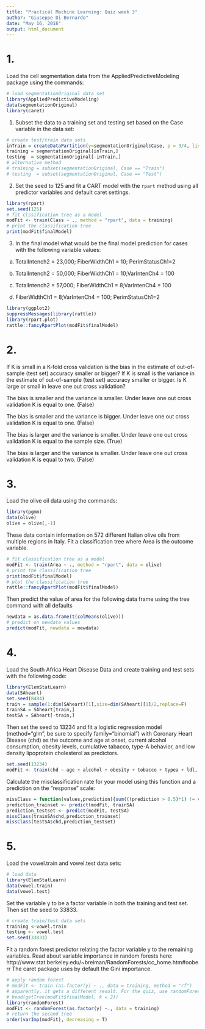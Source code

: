 ```yaml
---
title: "Practical Machine Learning: Quiz week 3"
author: "Giuseppe Di Bernardo"
date: "May 16, 2016"
output: html_document
---
```

# 1.
Load the cell segmentation data from the AppliedPredictiveModeling package using the commands:

```r
# load segmentationOriginal data set
library(AppliedPredictiveModeling)
data(segmentationOriginal)
library(caret)
```
1. Subset the data to a training set and testing set based on the Case variable in the data set:

```r
# create test/train data sets
inTrain = createDataPartition(y=segmentationOriginal$Case, p = 3/4, list = FALSE)
training = segmentationOriginal[inTrain,]
testing  = segmentationOriginal[-inTrain,]
# alternative method
# training = subset(segmentationOriginal, Case == "Train")
# testing  = subset(segmentationOriginal, Case == "Test")
```
2. Set the seed to 125 and fit a CART model with the `rpart` method using all predictor variables and default caret settings.
```r
library(rpart) 
set.seed(125)
# fit clssification tree as a model 
modFit <- train(Class ~ ., method = "rpart", data = training)
# print the classification tree
print(modFit$finalModel)
```

3. In the final model what would be the final model prediction for cases with the following variable values:

a. TotalIntench2 = 23,000; FiberWidthCh1 = 10; PerimStatusCh1=2

b. TotalIntench2 = 50,000; FiberWidthCh1 = 10;VarIntenCh4 = 100

c. TotalIntench2 = 57,000; FiberWidthCh1 = 8;VarIntenCh4 = 100

d. FiberWidthCh1 = 8;VarIntenCh4 = 100; PerimStatusCh1=2

```r
library(ggplot2)
suppressMessages(library(rattle))
library(rpart.plot)
rattle::fancyRpartPlot(modFit$finalModel)
```

# 2.
If K is small in a K-fold cross validation is the bias in the estimate of out-of-sample (test set) accuracy smaller or bigger? If K is small is the variance in the estimate of out-of-sample (test set) accuracy smaller or bigger. Is K large or small in leave one out cross validation?

The bias is smaller and the variance is smaller. Under leave one out cross validation K is equal to one. (False)

The bias is smaller and the variance is bigger. Under leave one out cross validation K is equal to one. (False)

The bias is larger and the variance is smaller. Under leave one out cross validation K is equal to the sample size. (True)

The bias is larger and the variance is smaller. Under leave one out cross validation K is equal to two. (False)

# 3.
Load the olive oil data using the commands:
```r
library(pgmm)
data(olive)
olive = olive[,-1]
```
These data contain information on 572 different Italian olive oils from multiple regions in Italy. Fit a classification tree where Area is the outcome variable. 
```r
# fit classification tree as a model
modFit <- train(Area ~ ., method = "rpart", data = olive)
# print the classification tree
print(modFit$finalModel)
# plot the classification tree
rattle::fancyRpartPlot(modFit$finalModel)
```

Then predict the value of area for the following data frame using the tree command with all defaults

```r
newdata = as.data.frame(t(colMeans(olive)))
# predict on newdata values
predict(modFit, newdata = newdata)
```

# 4. 
Load the South Africa Heart Disease Data and create training and test sets with the following code:
```r
library(ElemStatLearn)
data(SAheart)
set.seed(8484)
train = sample(1:dim(SAheart)[1],size=dim(SAheart)[1]/2,replace=F)
trainSA = SAheart[train,]
testSA = SAheart[-train,]
```

Then set the seed to 13234 and fit a logistic regression model (method="glm", be sure to specify family="binomial") with Coronary Heart Disease (chd) as the outcome and age at onset, current alcohol consumption, obesity levels, cumulative tabacco, type-A behavior, and low density lipoprotein cholesterol as predictors. 
```r
set.seed(13234)
modFit <- train(chd ~ age + alcohol + obesity + tobacco + typea + ldl, method = "glm", family = "binomial", data = trainSA)
```

Calculate the misclassification rate for your model using this function and a prediction on the "response" scale:
```r
missClass = function(values,prediction){sum(((prediction > 0.5)*1) != values)/length(values)}
prediction_trainset <- predict(modFit, trainSA)
prediction_testset <- predict(modFit, testSA)
missClass(trainSA$chd,prediction_trainset)
missClass(testSA$chd,prediction_testset)
```

# 5. 
Load the vowel.train and vowel.test data sets:
```r
# load data
library(ElemStatLearn)
data(vowel.train)
data(vowel.test)
```

Set the variable y to be a factor variable in both the training and test set. Then set the seed to 33833.
```r
# create train/test data sets
training <-vowel.train
testing <- vowel.test
set.seed(33833)
```

Fit a random forest predictor relating the factor variable y to the remaining variables. Read about variable importance in random forests here: http://www.stat.berkeley.edu/~breiman/RandomForests/cc_home.htm#ooberr The caret package uses by default the Gini importance.

```r
# apply random forest
# modFit <- train (as.factor(y) ~ ., data = training, method = "rf")
# apparently, it gets a different result. For the quiz, use randomForest() function
# head(getTree(modFit$finalModel, k = 2))
library(randomForest)
modFit <- randomForest(as.factor(y) ~., data = training)
# return the second tree 
order(varImp(modFit), decreasing = T)
```